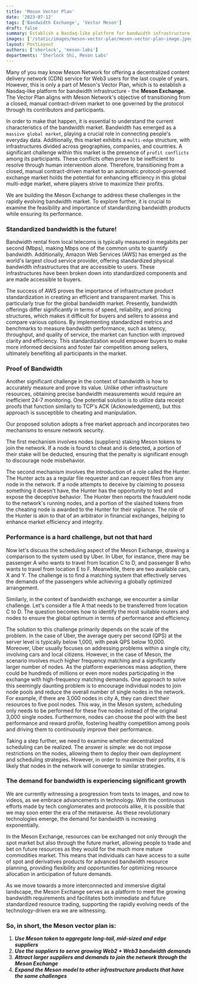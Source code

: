 ```yaml
---
title: 'Meson Vector Plan'
date: '2023-07-12'
tags: ['Bandwidth Exchange', 'Vector Meson']
draft: false
summary: Establish a Nasdaq-like platform for bandwidth infrastructure - the Meson Exchange. The Vector Plan aligns with Meson Network's objective of transitioning from a closed, manual contract-driven market to one governed by the protocol through its contributors and participants.
images: ['/static/images/meson-vector-plan/meson-vector-plan-image.jpeg']
layout: PostLayout
authors: ['sherlock', 'meson-labs']
departments: 'Sherlock Shi, Meson Labs'
---
```


Many of you may know Meson Network for offering a decentralized content delivery network (CDN) service for Web3 users for the last couple of years. However, this is only a part of Meson's Vector Plan, which is to establish a Nasdaq-like platform for bandwidth infrastructure - the **Meson Exchange**. The Vector Plan aligns with Meson Network's objective of transitioning from a closed, manual contract-driven market to one governed by the protocol through its contributors and participants.

In order to make that happen, it is essential to understand the current characteristics of the bandwidth market. Bandwidth has emerged as a `massive global market`, playing a crucial role in connecting people's everyday data. Additionally, this market exhibits a `multi-edge` structure, with infrastructures divided across geographies, companies, and countries. A significant challenge within this market is the presence of `profit conflicts` among its participants. These conflicts often prove to be inefficient to resolve through human intervention alone. Therefore, transitioning from a closed, manual contract-driven market to an automatic protocol-governed exchange market holds the potential for enhancing efficiency in this global multi-edge market, where players strive to maximize their profits.

We are building the Meson Exchange to address these challenges in the rapidly evolving bandwidth market. To explore further, it is crucial to examine the feasibility and importance of standardizing bandwidth products while ensuring its performance.

### Standardized bandwidth is the future!

Bandwidth rental from local telecoms is typically measured in megabits per second (Mbps), making Mbps one of the common units to quantify bandwidth. Additionally, Amazon Web Services (AWS) has emerged as the world's largest cloud service provider, offering standardized physical bandwidth infrastructures that are accessible to users. These infrastructures have been broken down into standardized components and are made accessible to buyers.

The success of AWS proves the importance of infrastructure product standardization in creating an efficient and transparent market. This is particularly true for the global bandwidth market. Presently, bandwidth offerings differ significantly in terms of speed, reliability, and pricing structures, which makes it difficult for buyers and sellers to assess and compare various options. By implementing standardized metrics and benchmarks to measure bandwidth performance, such as latency, throughput, and quality of service, the market can function with improved clarity and efficiency. This standardization would empower buyers to make more informed decisions and foster fair competition among sellers, ultimately benefiting all participants in the market.

### Proof of Bandwidth

Another significant challenge in the context of bandwidth is how to accurately measure and prove its value. Unlike other infrastructure resources, obtaining precise bandwidth measurements would require an inefficient 24-7 monitoring. One potential solution is to utilize data receipt proofs that function similarly to TCP's ACK (Acknowledgement), but this approach is susceptible to cheating and manipulation.

Our proposed solution adopts a free market approach and incorporates two mechanisms to ensure network security.

The first mechanism involves nodes (suppliers) staking Meson tokens to join the network. If a node is found to cheat and is detected, a portion of their stake will be deducted, ensuring that the penalty is significant enough to discourage node misbehavior.

The second mechanism involves the introduction of a role called the Hunter. The Hunter acts as a regular file requester and can request files from any node in the network. If a node attempts to deceive by claiming to possess something it doesn't have, the Hunter has the opportunity to test and expose the deceptive behavior. The Hunter then reports the fraudulent node to the network's running nodes, and a portion of the slashed tokens from the cheating node is awarded to the Hunter for their vigilance. The role of the Hunter is akin to that of an arbitrator in financial exchanges, helping to enhance market efficiency and integrity.

### Performance is a hard challenge, but not that hard

Now let's discuss the scheduling aspect of the Meson Exchange, drawing a comparison to the system used by Uber. In Uber, for instance, there may be passenger A who wants to travel from location C to D, and passenger B who wants to travel from location E to F. Meanwhile, there are two available cars, X and Y. The challenge is to find a matching system that effectively serves the demands of the passengers while achieving a globally optimized arrangement.

Similarly, in the context of bandwidth exchange, we encounter a similar challenge. Let's consider a file A that needs to be transferred from location C to D. The question becomes how to identify the most suitable routers and nodes to ensure the global optimum in terms of performance and efficiency.

The solution to this challenge primarily depends on the scale of the problem. In the case of Uber, the average query per second (QPS) at the server level is typically below 1,000, with peak QPS below 10,000. Moreover, Uber usually focuses on addressing problems within a single city, involving cars and local citizens. However, in the case of Meson, the scenario involves much higher frequency matching and a significantly larger number of nodes. As the platform experiences mass adoption, there could be hundreds of millions or even more nodes participating in the exchange with high-frequency matching demands. One approach to solve this seemingly daunting problem is to encourage individual nodes to join node pools and reduce the overall number of single nodes in the network. For example, if there are 3,000 nodes in city A, they can direct their resources to five pool nodes. This way, in the Meson system, scheduling only needs to be performed for these five nodes instead of the original 3,000 single nodes. Furthermore, nodes can choose the pool with the best performance and reward profile, fostering healthy competition among pools and driving them to continuously improve their performance.

Taking a step further, we need to examine whether decentralized scheduling can be realized. The answer is simple: we do not impose restrictions on the nodes, allowing them to deploy their own deployment and scheduling strategies. However, in order to maximize their profits, it is likely that nodes in the network will converge to similar strategies.

### The demand for bandwidth is experiencing significant growth

We are currently witnessing a progression from texts to images, and now to videos, as we embrace advancements in technology. With the continuous efforts made by tech conglomerates and protocols alike, it is possible that we may soon enter the era of the metaverse. As these revolutionary technologies emerge, the demand for bandwidth is increasing exponentially.

In the Meson Exchange, resources can be exchanged not only through the spot market but also through the future market, allowing people to trade and bet on future resources as they would for the much more mature commodities market. This means that individuals can have access to a suite of spot and derivatives products for advanced bandwidth resource planning, providing flexibility and opportunities for optimizing resource allocation in anticipation of future demands.

As we move towards a more interconnected and immersive digital landscape, the Meson Exchange serves as a platform to meet the growing bandwidth requirements and facilitates both immediate and future standardized resource trading, supporting the rapidly evolving needs of the technology-driven era we are witnessing.

### So, in short, the Meson vector plan is:

1. _**Use Meson token to aggregate long-tail, mid-sized and edge suppliers**_
1. _**Use the suppliers to serve growing Web2 + Web3 bandwidth demands**_
1. _**Attract larger suppliers and demands to join the network through the Meson Exchange**_
1. _**Expand the Meson model to other infrastructure products that have the same challenges**_
